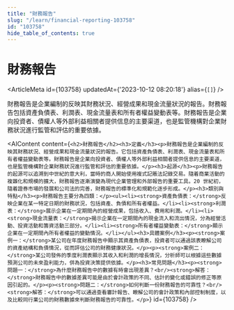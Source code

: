 ```yaml
---
title: "財務報告"
slug: "/learn/financial-reporting-103758"
id: "103758"
hide_table_of_contents: true
---
```



# 財務報告

<ArticleMeta id={103758} updatedAt={'2023-10-12 08:20:18'} alias={`[]`} />
<div className='border-solid border-b border-t-0 my-4 border-[var(--ifm-color-gray-300)]' />

財務報告是企業編制的反映其財務狀況、經營成果和現金流量狀況的報告。財務報告包括資產負債表、利潤表、現金流量表和所有者權益變動表等。財務報告是企業向投資者、債權人等外部利益相關者提供信息的主要渠道，也是監管機構對企業財務狀況進行監管和評估的重要依據。

<AIContent content={`<h2>財務報告</h2><h3>定義</h3><p>財務報告是企業編制的反映其財務狀況、經營成果和現金流量狀況的報告。它包括資產負債表、利潤表、現金流量表和所有者權益變動表等。財務報告是企業向投資者、債權人等外部利益相關者提供信息的主要渠道，也是監管機構對企業財務狀況進行監管和評估的重要依據。</p><h3>起源</h3><p>財務報告的起源可以追溯到中世紀的意大利，當時的商人開始使用複式記賬法記錄交易。隨着商業活動的複雜化和規模的擴大，財務報告逐漸演變為現代企業管理和外部報告的重要工具。20 世紀初，隨着證券市場的發展和公司法的完善，財務報告的標準化和規範化逐步形成。</p><h3>類別與特點</h3><p>財務報告主要分為四類：</p><ul><li><strong>資產負債表：</strong>反映企業在某一特定日期的財務狀況，包括資產、負債和所有者權益。</li><li><strong>利潤表：</strong>展示企業在一定期間內的經營成果，包括收入、費用和利潤。</li><li><strong>現金流量表：</strong>揭示企業在一定期間內的現金流入和流出情況，分為經營活動、投資活動和籌資活動三部分。</li><li><strong>所有者權益變動表：</strong>顯示企業在一定期間內所有者權益的變動情況。</li></ul><h3>具體案例</h3><p><strong>案例一：</strong>某公司在年度財務報告中顯示其資產負債表，投資者可以通過該表瞭解公司的資產結構和負債情況，從而評估公司的財務健康狀況。</p><p><strong>案例二：</strong>某公司發佈的季度利潤表顯示其收入和利潤的增長情況，分析師可以根據這些數據預測公司的未來盈利能力，併為投資決策提供依據。</p><h3>常見問題</h3><p><strong>問題一：</strong>為什麼財務報告中的數據有時會出現差異？<br/><strong>解答：</strong>財務報告中的數據差異可能是由於會計政策的不同、估計的變化或錯誤的修正等原因引起的。</p><p><strong>問題二：</strong>如何判斷一份財務報告的可靠性？<br/><strong>解答：</strong>可以通過查看審計報告、瞭解公司的會計政策和內部控制制度，以及比較同行業公司的財務數據來判斷財務報告的可靠性。</p>`} id={103758} />
